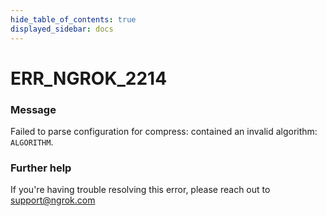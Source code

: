 ```yaml
---
hide_table_of_contents: true
displayed_sidebar: docs
---
```



# ERR_NGROK_2214

### Message
Failed to parse configuration for compress: contained an invalid algorithm: `ALGORITHM`.

<ErrorDetails error='err_ngrok_2214' />


### Further help
If you're having trouble resolving this error, please reach out to [support@ngrok.com](mailto:support@ngrok.com?subject=Help%20with%20ERR_NGROK_2214)

